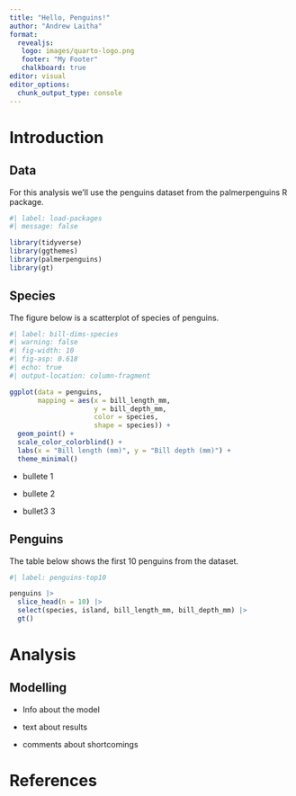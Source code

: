 ```yaml
---
title: "Hello, Penguins!"
author: "Andrew Laitha"
format:
  revealjs:
   logo: images/quarto-logo.png
   footer: "My Footer"
   chalkboard: true
editor: visual
editor_options: 
  chunk_output_type: console
---
```


# Introduction

## Data

For this analysis we'll use the penguins dataset from the palmerpenguins R package.

```r
#| label: load-packages
#| message: false

library(tidyverse)
library(ggthemes)
library(palmerpenguins)
library(gt)
```

## Species

The figure below is a scatterplot of species of penguins.

```r
#| label: bill-dims-species
#| warning: false
#| fig-width: 10
#| fig-asp: 0.618
#| echo: true
#| output-location: column-fragment

ggplot(data = penguins,
       mapping = aes(x = bill_length_mm, 
                     y = bill_depth_mm,
                     color = species,
                     shape = species)) +
  geom_point() +
  scale_color_colorblind() +
  labs(x = "Bill length (mm)", y = "Bill depth (mm)") +
  theme_minimal()
```

::: notes
-   bullete 1

-   bullete 2

-   bullet3 3
:::

## Penguins

The table below shows the first 10 penguins from the dataset.

```r
#| label: penguins-top10

penguins |>
  slice_head(n = 10) |>
  select(species, island, bill_length_mm, bill_depth_mm) |>
  gt()
```

# Analysis

## Modelling

::: incremental
-   Info about the model

-   text about results

-   comments about shortcomings
:::

# References
